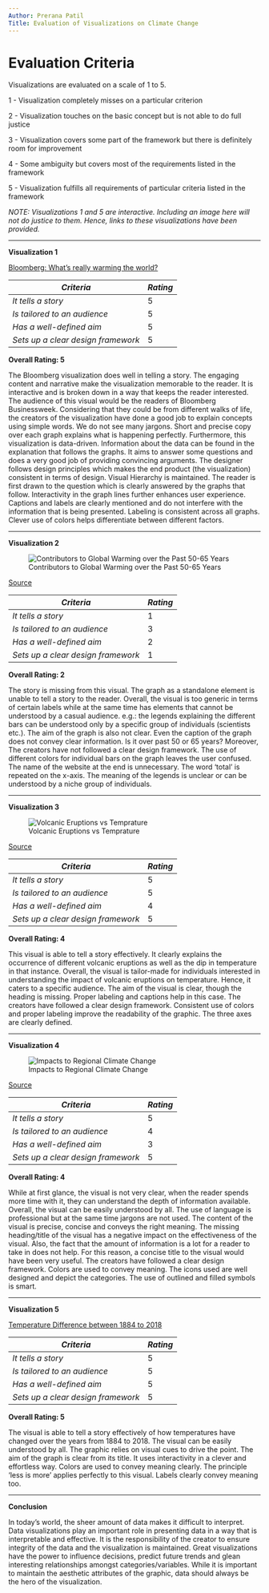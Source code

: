 ```yaml
---
Author: Prerana Patil
Title: Evaluation of Visualizations on Climate Change
---
```


# Evaluation Criteria

Visualizations are evaluated on a scale of 1 to 5. 

1 - Visualization completely misses on a particular criterion

2 - Visualization touches on the basic concept but is not able to do full justice

3 - Visualization covers some part of the framework but there is definitely room for improvement

4 - Some ambiguity but covers most of the requirements listed in the framework

5 - Visualization fulfills all requirements of particular criteria listed in the framework

_NOTE: Visualizations 1 and 5 are interactive. Including an image here will not do justice to them. Hence, links to these visualizations have been provided._

*** 

**Visualization 1**

[Bloomberg: What's really warming the world?](https://www.bloomberg.com/graphics/2015-whats-warming-the-world/)


_Criteria_ | _Rating_
------------ | -------------
_It tells a story_ | 5
_Is tailored to an audience_ | 5
_Has a well-defined aim_ | 5
_Sets up a clear design framework_ | 5

**Overall Rating: 5**

The Bloomberg visualization does well in telling a story. The engaging content and narrative make the visualization memorable to the reader. It is interactive and is broken down in a way that keeps the reader interested. The audience of this visual would be the readers of Bloomberg Businessweek. Considering that they could be from different walks of life, the creators of the visualization have done a good job to explain concepts using simple words. We do not see many jargons. Short and precise copy over each graph explains what is happening perfectly. Furthermore, this visualization is data-driven. Information about the data can be found in the explanation that follows the graphs. It aims to answer some questions and does a very good job of providing convincing arguments. The designer follows design principles which makes the end product (the visualization) consistent in terms of design. Visual Hierarchy is maintained. The reader is first drawn to the question which is clearly answered by the graphs that follow. Interactivity in the graph lines further enhances user experience. Captions and labels are clearly mentioned and do not interfere with the information that is being presented. Labeling is consistent across all graphs. Clever use of colors helps differentiate between different factors.

***

**Visualization 2**

![Contributors to Global Warming over the Past 50-65 Years](https://github.com/preranap1/Data_Viz_ClimateChangeNHumans/blob/master/Images/Visual3.jpg)

[Source](https://skepticalscience.com/graphics.php?g=57)

_Criteria_ | _Rating_
------------ | -------------
_It tells a story_ | 1
_Is tailored to an audience_ | 3
_Has a well-defined aim_ | 2
_Sets up a clear design framework_ | 1

**Overall Rating: 2**

The story is missing from this visual. The graph as a standalone element is unable to tell a story to the reader. Overall, the visual is too generic in terms of certain labels while at the same time has elements that cannot be understood by a casual audience. e.g.: the legends explaining the different bars can be understood only by a specific group of individuals (scientists etc.). The aim of the graph is also not clear. Even the caption of the graph does not convey clear information. Is it over past 50 or 65 years? Moreover, The creators have not followed a clear design framework. The use of different colors for individual bars on the graph leaves the user confused. The name of the website at the end is unnecessary. The word 'total' is repeated on the x-axis. The meaning of the legends is unclear or can be understood by a niche group of individuals.

***


**Visualization 3**

![Volcanic Eruptions vs Temprature](https://github.com/preranap1/Data_Viz_ClimateChangeNHumans/blob/master/Images/Visual5.png)

[Source](https://earthobservatory.nasa.gov/features/Aerosols/page3.php)

_Criteria_ | _Rating_
------------ | -------------
_It tells a story_ | 5
_Is tailored to an audience_ | 5
_Has a well-defined aim_ | 4
_Sets up a clear design framework_ | 5

**Overall Rating: 4**

This visual is able to tell a story effectively. It clearly explains the occurrence of different volcanic eruptions as well as the dip in temperature in that instance. Overall, the visual is tailor-made for individuals interested in understanding the impact of volcanic eruptions on temperature. Hence, it caters to a specific audience. The aim of the visual is clear, though the heading is missing. Proper labeling and captions help in this case. The creators have followed a clear design framework. Consistent use of colors and proper labeling improve the readability of the graphic. The three axes are clearly defined.

***

**Visualization 4**

![Impacts to Regional Climate Change](https://github.com/preranap1/Data_Viz_ClimateChangeNHumans/blob/master/Images/Visual4.jpg)

[Source](https://newscenter.lbl.gov/2016/01/20/assessing-the-impact-of-human-induced-climate-change/)

_Criteria_ | _Rating_
------------ | -------------
_It tells a story_ | 5
_Is tailored to an audience_ | 4
_Has a well-defined aim_ | 3
_Sets up a clear design framework_ | 5

**Overall Rating: 4**


While at first glance, the visual is not very clear, when the reader spends more time with it, they can understand the depth of information available. Overall, the visual can be easily understood by all. The use of language is professional but at the same time jargons are not used. The content of the visual is precise, concise and conveys the right meaning. The missing heading/title of the visual has a negative impact on the effectiveness of the visual. Also, the fact that the amount of information is a lot for a reader to take in does not help. For this reason, a concise title to the visual would have been very useful. The creators have followed a clear design framework. Colors are used to convey meaning. The icons used are well designed and depict the categories. The use of outlined and filled symbols is smart. 


***

**Visualization 5**

[Temperature Difference between 1884 to 2018](https://climate.nasa.gov/vital-signs/global-temperature/)

_Criteria_ | _Rating_
------------ | -------------
_It tells a story_ | 5
_Is tailored to an audience_ | 5
_Has a well-defined aim_ | 5
_Sets up a clear design framework_ | 5

**Overall Rating: 5**


The visual is able to tell a story effectively of how temperatures have changed over the years from 1884 to 2018. The visual can be easily understood by all. The graphic relies on visual cues to drive the point. The aim of the graph is clear from its title. It uses interactivity in a clever and effortless way.  Colors are used to convey meaning clearly. The principle 'less is more' applies perfectly to this visual. Labels clearly convey meaning too. 

***

**Conclusion**

In today's world, the sheer amount of data makes it difficult to interpret. Data visualizations play an important role in presenting data in a way that is interpretable and effective. It is the responsibility of the creator to ensure integrity of the data and the visualization is maintained. Great visualizations have the power to influence decisions, predict future trends and glean interesting relationships amongst categories/variables. While it is important to maintain the aesthetic attributes of the graphic, data should always be the hero of the visualization. 
